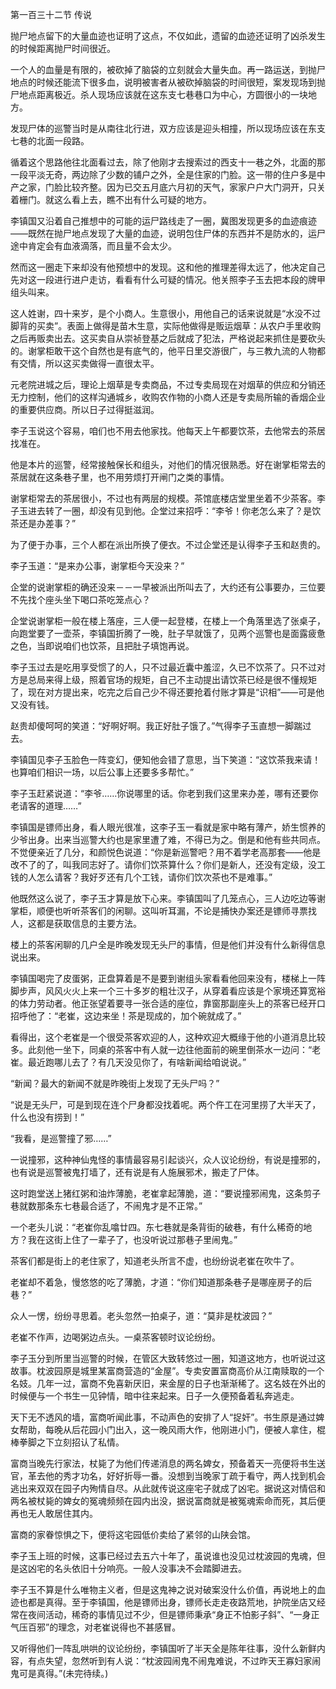 

第一百三十二节 传说

抛尸地点留下的大量血迹也证明了这点，不仅如此，遗留的血迹还证明了凶杀发生的时候距离抛尸时间很近。

一个人的血量是有限的，被砍掉了脑袋的立刻就会大量失血。再一路运送，到抛尸地点的时候还能流下很多血，说明被害者从被砍掉脑袋的时间很短，案发现场到抛尸地点距离极近。杀人现场应该就在这东支七巷巷口为中心，方圆很小的一块地方。

发现尸体的巡警当时是从南往北行进，双方应该是迎头相撞，所以现场应该在东支七巷的北面一段路。

循着这个思路他往北面看过去，除了他刚才去搜索过的西支十一巷之外，北面的那一段平淡无奇，两边除了少数的铺户之外，全是住家的门脸。这一带的住户多是中产之家，门脸比较齐整。因为已交五月底六月初的天气，家家户户大门洞开，只关着栅门。就这么看上去，瞧不出有什么可疑的地方。

李镇国又沿着自己推想中的可能的运尸路线走了一圈，冀图发现更多的血迹痕迹――既然在抛尸地点发现了大量的血迹，说明包住尸体的东西并不是防水的，运尸途中肯定会有血液滴落，而且量不会太少。

然而这一圈走下来却没有他预想中的发现。这和他的推理差得太远了，他决定自己先对这一段进行进户走访，看看有什么可疑的情况。他关照李子玉去把本段的牌甲组头叫来。

这人姓谢，四十来岁，是个小商人。生意很小，用他自己的话来说就是“水没不过脚背的买卖”。表面上做得是苗木生意，实际他做得是贩运烟草：从农户手里收购之后再贩卖出去。这买卖自从崇祯登基之后就成了犯法，严格说起来抓住是要砍头的。谢掌柜敢干这个自然也是有底气的，他平日里交游很广，与三教九流的人物都有交情，所以这买卖做得一直很太平。

元老院进城之后，理论上烟草是专卖商品，不过专卖局现在对烟草的供应和分销还无力控制，他们的这样沟通城乡，收购农作物的小商人还是专卖局所输的香烟企业的重要供应商。所以日子过得挺滋润。

李子玉说这个容易，咱们也不用去他家找。他每天上午都要饮茶，去他常去的茶居找准在。

他是本片的巡警，经常接触保长和组头，对他们的情况很熟悉。好在谢掌柜常去的茶居就在这条巷子里，也不用劳烦打开闸门之类的事情。

谢掌柜常去的茶居很小，不过也有两层的规模。茶馆底楼店堂里坐着不少茶客。李子玉进去转了一圈，却没有见到他。企堂过来招呼：“李爷！你老怎么来了？是饮茶还是办差事？”

为了便于办事，三个人都在派出所换了便衣。不过企堂还是认得李子玉和赵贵的。

李子玉道：“是来办公事，谢掌柜今天没来？”

企堂的说谢掌柜的确还没来－－一早被派出所叫去了，大约还有公事要办，三位要不先找个座头坐下喝口茶吃笼点心？

企堂说谢掌柜一般在楼上落座，三人便一起登楼，在楼上一个角落里选了张桌子，向跑堂要了一壶茶，李镇国折腾了一晚，肚子早就饿了，见两个巡警也是面露疲惫之色，当即说咱们也饮茶，且把肚子填饱再说。

李子玉过去是吃用享受惯了的人，只不过最近囊中羞涩，久已不饮茶了。只不过对方是总局来得上级，照着官场的规矩，自己不主动提出请饮茶已经是很不懂规矩了，现在对方提出来，吃完之后自己少不得还要抢着付账才算是“识相”――可是他又没有钱。

赵贵却傻呵呵的笑道：“好啊好啊。我正好肚子饿了。”气得李子玉直想一脚踹过去。

李镇国见李子玉脸色一阵变幻，便知他会错了意思，当下笑道：“这饮茶我来请！也算咱们相识一场，以后公事上还要多多帮忙。”

李子玉赶紧说道：“李爷……你说哪里的话。你老到我们这里来办差，哪有还要你老请客的道理……”

李镇国是镖师出身，看人眼光很准，这李子玉一看就是家中略有薄产，娇生惯养的少爷出身。出来当巡警大约也是家里遭了难，不得已为之。倒是和他有些共同点。不觉便亲近了几分，和颜悦色说道：“你是新巡警吧？用不着学老高那套――他是改不了的了，叫我同志好了。请你们饮茶算什么？你们是新人，还没有定级，没工钱的人怎么请客？我好歹还有几个工钱，请你们饮次茶也不是难事。”

他既然这么说了，李子玉才算是放下心来。李镇国叫了几笼点心，三人边吃边等谢掌柜，顺便也听听茶客们的闲聊。这叫听耳漏，不论是捕快办案还是镖师寻票找人，这都是获取信息的主要方法。

楼上的茶客闲聊的几户全是昨晚发现无头尸的事情，但是他们并没有什么新得信息说出来。

李镇国喝完了皮蛋粥，正盘算着是不是要到谢组头家看看他回来没有，楼梯上一阵脚步声，风风火火上来一个三十多岁的粗壮汉子，从穿着看应该是个家境还算宽裕的体力劳动者。他正张望着要寻一张合适的座位，靠窗那副座头上的茶客已经开口招呼他了：“老崔，这边来坐！茶是现成的，加个碗就成了。”

看得出，这个老崔是一个很受茶客欢迎的人，这种欢迎大概缘于他的小道消息比较多。此刻他一坐下，同桌的茶客中有人就一边往他面前的碗里倒茶水一边问：“老崔。最近跑哪儿去了？有几天没见你了，有啥新闻给咱说说。”

“新闻？最大的新闻不就是昨晚街上发现了无头尸吗？”

“说是无头尸，可是到现在连个尸身都没找着呢。两个仵工在河里捞了大半天了，什么也没有捞到！”

“我看，是巡警撞了邪……”

一说撞邪，这种神仙鬼怪的事情最容易引起谈兴，众人议论纷纷，有说是撞邪的，也有说是巡警被鬼打墙了，还有说是有人施展邪术，搬走了尸体。

这时跑堂送上猪红粥和油炸薄脆，老崔拿起薄脆，道：“要说撞邪闹鬼，这条剪子巷就数那条东七巷最合适了，不闹鬼才是不正常。”

一个老头儿说：“老崔你乱噏廿四。东七巷就是条背街的破巷，有什么稀奇的地方？我在这街上住了一辈子了，也没听说过那巷子里闹鬼。”

茶客们都是街上的老住家了，知道老头所言不虚，也纷纷说老崔在吹牛了。

老崔却不着急，慢悠悠的吃了薄脆，才道：“你们知道那条巷子是哪座房子的后巷？”

众人一愣，纷纷寻思着。老头忽然一拍桌子，道：“莫非是枕波园？”

老崔不作声，边喝粥边点头。一桌茶客顿时议论纷纷。

李子玉分到所里当巡警的时候，在管区大致转悠过一圈，知道这地方，也听说过这故事。枕波园原是城里某富商营造的“金屋”。专卖安置富商高价从江南赎取的一个名妓。几年一过，富商不免喜新厌旧，来金屋的日子也渐渐稀了。这名妓在外出的时候便与一个书生一见钟情，暗中往来起来。日子一久便预备着私奔逃走。

天下无不透风的墙，富商听闻此事，不动声色的安排了人“捉奸”。书生原是通过婢女帮助，每晚从后花园小门出入，这一晚风雨大作，他刚进小门，便被人拿住，棍棒拳脚之下立刻招认了私情。

富商当晚先行家法，杖毙了为他们传递消息的两名婢女，预备着天一亮便将书生送官，革去他的秀才功名，好好折辱一番。没想到当晚家丁疏于看守，两人找到机会逃出来双双在园子内殉情自尽。从此就传说这座宅子就成了凶宅。据说这对情侣和两名被杖毙的婢女的冤魂频频在园内出没，据说富商就是被冤魂索命而死，其后便再也无人敢居住其内。

富商的家眷惊惧之下，便将这宅园低价卖给了紧邻的山陕会馆。

李子玉上班的时候，这事已经过去五六十年了，虽说谁也没见过枕波园的鬼魂，但是这凶宅的名头依旧十分响亮。一般人没事决不会踏脚进去。

李子玉不算是什么唯物主义者，但是这鬼神之说对破案没什么价值，再说地上的血迹也都是真得。至于李镇国，他是镖师出身，镖师长走走夜路荒地，护院坐店又经常在夜间活动，稀奇的事情见过不少，但是镖师秉承“身正不怕影子斜”、“一身正气压百邪”的理念，对老崔说得也不甚感冒。

又听得他们一阵乱哄哄的议论纷纷，李镇国听了半天全是陈年往事，没什么新鲜内容，有点失望，忽然听到有人说：“枕波园闹鬼不闹鬼难说，不过昨天王寡妇家闹鬼可是真得。”(未完待续。)

